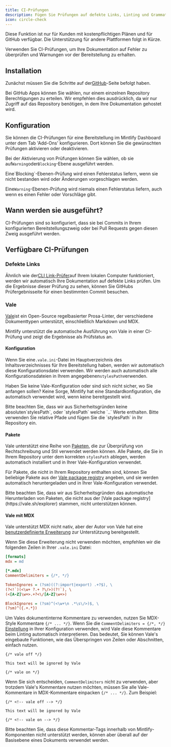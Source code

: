 ```yaml
---
title: CI-Prüfungen
description: Fügen Sie Prüfungen auf defekte Links, Linting und Grammatik zum Aktualisierungsprozess hinzu
icon: circle-check
---
```


<Warning>
  Diese Funktion ist nur für Kunden mit kostenpflichtigen Plänen und für GitHub verfügbar. Die Unterstützung für andere Plattformen folgt in Kürze.
</Warning>

Verwenden Sie CI-Prüfungen, um Ihre Dokumentation auf Fehler zu überprüfen und Warnungen vor der Bereitstellung zu erhalten.

## Installation

Zunächst müssen Sie die Schritte auf der[GitHub](/settings/github)-Seite befolgt haben.

Bei GitHub Apps können Sie wählen, nur einem einzelnen Repository Berechtigungen zu erteilen. Wir empfehlen dies ausdrücklich, da wir nur Zugriff auf das Repository benötigen, in dem Ihre Dokumentation gehostet wird.

## Konfiguration

Sie können die CI-Prüfungen für eine Bereitstellung im Mintlify Dashboard unter dem Tab 'Add-Ons' konfigurieren. Dort können Sie die gewünschten Prüfungen aktivieren oder deaktivieren.

Bei der Aktivierung von Prüfungen können Sie wählen, ob sie auf`Warning`oder`Blocking`-Ebene ausgeführt werden.

<Note>
  Eine`Blocking`-Ebenen-Prüfung wird einen Fehlerstatus liefern, wenn sie nicht bestanden wird oder Änderungen vorgeschlagen werden.<br />

  Eine`Warning`-Ebenen-Prüfung wird niemals einen Fehlerstatus liefern, auch wenn es einen Fehler oder Vorschläge gibt.
</Note>

## Wann werden sie ausgeführt?

CI-Prüfungen sind so konfiguriert, dass sie bei Commits in Ihrem konfigurierten Bereitstellungszweig oder bei Pull Requests gegen diesen Zweig ausgeführt werden.

## Verfügbare CI-Prüfungen

### Defekte Links

Ähnlich wie der[CLI Link-Prüfer](/settings/broken-links#broken-links)auf Ihrem lokalen Computer funktioniert, werden wir automatisch Ihre Dokumentation auf defekte Links prüfen. Um die Ergebnisse dieser Prüfung zu sehen, können Sie GitHubs Prüfergebnisseite für einen bestimmten Commit besuchen.

### Vale

[Vale](https://vale.sh/)ist ein Open-Source regelbasierter Prosa-Linter, der verschiedene Dokumenttypen unterstützt, einschließlich Markdown und MDX.

Mintlify unterstützt die automatische Ausführung von Vale in einer CI-Prüfung und zeigt die Ergebnisse als Prüfstatus an.

#### Konfiguration

Wenn Sie eine`.vale.ini`-Datei im Hauptverzeichnis des Inhaltsverzeichnisses für Ihre Bereitstellung haben, werden wir automatisch diese Konfigurationsdatei verwenden. Wir werden auch automatisch alle Konfigurationsdateien in Ihrem angegebenen`stylesPath`verwenden.

<Tip>Haben Sie keine Vale-Konfiguration oder sind sich nicht sicher, wo Sie anfangen sollen? Keine Sorge, Mintlify hat eine Standardkonfiguration, die automatisch verwendet wird, wenn keine bereitgestellt wird.</Tip>

<Warning>
  Bitte beachten Sie, dass wir aus Sicherheitsgründen keine absoluten`stylesPath`, oder `stylesPath` welche `..` Werte enthalten. Bitte verwenden Sie relative Pfade und fügen Sie die `stylesPath` in Ihr Repository ein.
</Warning>

#### Pakete

Vale unterstützt eine Reihe von [Paketen](https://vale.sh/docs/keys/packages), die zur Überprüfung von Rechtschreibung und Stil verwendet werden können.
Alle Pakete, die Sie in Ihrem Repository unter dem korrekten `stylesPath` ablegen, werden automatisch installiert und in Ihrer Vale-Konfiguration verwendet.

Für Pakete, die nicht in Ihrem Repository enthalten sind, können Sie beliebige Pakete aus der [Vale package registry](https://vale.sh/explorer) angeben, und sie werden automatisch heruntergeladen und in Ihrer Vale-Konfiguration verwendet.

<Warning>
  Bitte beachten Sie, dass wir aus Sicherheitsgründen das automatische Herunterladen von Paketen, die nicht aus der [Vale package registry](https://vale.sh/explorer) stammen, nicht unterstützen können.
</Warning>

#### Vale mit MDX

Vale unterstützt MDX nicht nativ, aber der Autor von Vale hat eine [benutzerdefinierte Erweiterung](https://github.com/errata-ai/MDX) zur Unterstützung bereitgestellt.

Wenn Sie diese Erweiterung nicht verwenden möchten, empfehlen wir die folgenden Zeilen in Ihrer `.vale.ini` Datei:

```ini
[formats]
mdx = md

[*.mdx]
CommentDelimiters = {/*, */}

TokenIgnores = (?sm)((?:import|export) .+?$), \
(?<!`)(<\w+ ?.+ ?\/>)(?!`), \
(<[A-Z]\w+>.+?<\/[A-Z]\w+>)

BlockIgnores = (?sm)^(<\w+\n .*\s\/>)$, \
(?sm)^({.+.*})
```

Um Vales dokumentinterne Kommentare zu verwenden, nutzen Sie MDX-Style Kommentare `{/* ... */}`.
Wenn Sie die `CommentDelimiters = {/*, */}` [Einstellung](https://vale.sh/docs/keys/commentdelimiters) in Ihrer Konfiguration verwenden, wird Vale diese Kommentare beim Linting automatisch interpretieren.
Das bedeutet, Sie können Vale's eingebaute Funktionen, wie das Überspringen von Zeilen oder Abschnitten, einfach nutzen.

```mdx
{/* vale off */}

This text will be ignored by Vale

{/* vale on */}
```

Wenn Sie sich entscheiden, `CommentDelimiters` nicht zu verwenden, aber trotzdem Vale's Kommentare nutzen möchten, müssen Sie alle Vale-Kommentare in MDX-Kommentare einpacken `{/* ... */}`. Zum Beispiel:

```mdx
{/* <!-- vale off --> */}

This text will be ignored by Vale

{/* <!-- vale on --> */}
```

Bitte beachten Sie, dass diese Kommentar-Tags innerhalb von Mintlify-Komponenten nicht unterstützt werden, können aber überall auf der Basisebene eines Dokuments verwendet werden.
